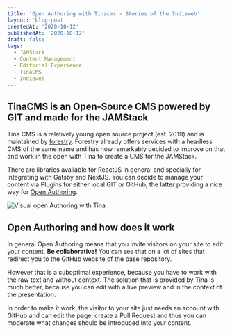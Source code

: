 ```yaml
---
title: 'Open Authoring with Tinacms - Stories of the Indieweb'
layout: 'blog-post'
createdAt: '2020-10-12'
publishedAt: '2020-10-12'
draft: false
tags:
  - JAMStack
  - Content Management
  - Editorial Experience
  - TinaCMS
  - Indieweb
---
```


## TinaCMS is an Open-Source CMS powered by GIT and made for the JAMStack

Tina CMS is a relatively young open source project (est. 2019) and is maintained by [forestry](https://forestry.io). Forestry already offers services with a headless CMS of the same name and has now remarkably decided to improve on that and work in the open with Tina to create a CMS for the JAMStack.

There are libraries available for ReactJS in general and specially for integrating with Gatsby and NextJS. You can decide to manage your content via Plugins for either local GIT or GitHub, the latter providing a nice way for [Open Authoring](https://tinacms.org/guides/nextjs/github/initial-setup/).

![Visual open Authoring with Tina](https://tinacms.org/gif/open-auth.gif)

## Open Authoring and how does it work

In general Open Authoring means that you invite visitors on your site to edit your content. **Be collaborative!**
You can see that on a lot of sites that redirect you to the GitHub website of the base repository.

However that is a suboptimal experience, because you have to work with the raw text and without context. The solution that is provided by Tina is much better, because you can edit with a live preview and in the context of the presentation.

In order to make it work, the visitor to your site just needs an account with GitHub and can edit the page, create a Pull Request and thus you can moderate what changes should be introduced into your content.
